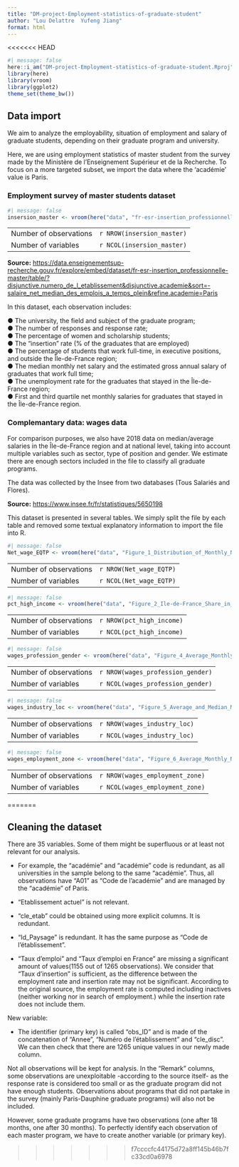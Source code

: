 ```yaml
---
title: "DM-project-Employment-statistics-of-graduate-student"
author: "Lou Delattre  Yufeng Jiang"
format: html
---
```


<<<<<<< HEAD

```r
#| message: false
here::i_am("DM-project-Employment-statistics-of-graduate-student.Rproj")
library(here)
library(vroom)
library(ggplot2)
theme_set(theme_bw())
```

## Data import


We aim to analyze the employability, situation of employment and salary of graduate students, depending on their graduate program and university.

Here, we are using employment statistics of master student from the survey made by the Ministère de l'Enseignement Supérieur et de la Recherche. To focus on a more targeted subset, we import the data where the 'académie' value is Paris.

### Employment survey of master students dataset
```r
#| message: false
insersion_master <- vroom(here("data", "fr-esr-insertion_professionnelle-master.csv"))
```

|                        |                            |
|------------------------|----------------------------|
| Number of observations | `r NROW(insersion_master)` |
| Number of variables    | `r NCOL(insersion_master)` |

**Source:** <u>https://data.enseignementsup-recherche.gouv.fr/explore/embed/dataset/fr-esr-insertion_professionnelle-master/table/?disjunctive.numero_de_l_etablissement&disjunctive.academie&sort=-salaire_net_median_des_emplois_a_temps_plein&refine.academie=Paris</u>

In this dataset, each observation includes: 

**●** The university, the field and subject of the graduate program; <br>
**●** The number of responses and response rate;<br>
**●** The percentage of women and scholarship students; <br>
**●** The "insertion" rate (% of the graduates that are employed)<br>
**●** The percentage of students that work full-time, in executive positions, and outside the Île-de-France region;<br>
**●** The median monthly net salary and the estimated gross annual salary of graduates that work full time;<br>
**●** The unemployment rate for the graduates that stayed in the ÎIe-de-France region; <br>
**●** First and third quartile net monthly salaries for graduates that stayed in the Île-de-France region. <br>


### Complemantary data: wages data

For comparison purposes, we also have 2018 data on median/average salaries in the Île-de-France region and at national level, taking into account multiple variables such as sector, type of position and gender. We estimate there are enough sectors included in the file to classify all graduate programs. 

The data was collected by the Insee from two databases (Tous Salariés and Flores).<br>

**Source:** <u>https://www.insee.fr/fr/statistiques/5650198</u>

This dataset is presented in several tables. We simply split the file by each table and removed some textual explanatory information to import the file into R.

```r
#| message: false
Net_wage_EQTP <- vroom(here("data", "Figure_1_Distribution_of_Monthly_Net_Wages_in_Ile-de-France_and_France_EQTP.csv"))
```

|                        |                         |
|------------------------|-------------------------|
| Number of observations | `r NROW(Net_wage_EQTP)` |
| Number of variables    | `r NCOL(Net_wage_EQTP)` |

```r
#| message: false
pct_high_income <- vroom(here("data", "Figure_2_Ile-de-France_Share_in_High_Incomes_High_Wealth_and_High_Wages.csv"))
```

|                        |                           |
|------------------------|---------------------------|
| Number of observations | `r NROW(pct_high_income)` |
| Number of variables    | `r NCOL(pct_high_income)` |

```r
#| message: false
wages_profession_gender <- vroom(here("data", "Figure_4_Average_Monthly_Net_Wages_EQTP_by_Socio-Professional_Category_and_Gender.csv"))
```
|                        |                                   |
|------------------------|-----------------------------------|
| Number of observations | `r NROW(wages_profession_gender)` |
| Number of variables    | `r NCOL(wages_profession_gender)` |

```r
#| message: false
wages_industry_loc <- vroom(here("data", "Figure_5_Average_and_Median_Monthly_Net_Wages_by_Industry.csv"))
```
|                        |                              |
|------------------------|------------------------------|
| Number of observations | `r NROW(wages_industry_loc)` |
| Number of variables    | `r NCOL(wages_industry_loc)` |

```r
#| message: false
wages_employment_zone <- vroom(here("data", "Figure_6_Average_Monthly_Net_Wages_EQTP_in_Ile-de-France_by_Employment_Zone_and_EPT.csv"))
```
|                        |                                 |
|------------------------|---------------------------------|
| Number of observations | `r NROW(wages_employment_zone)` |
| Number of variables    | `r NCOL(wages_employment_zone)` |

=======

## Cleaning the dataset

There are 35 variables. Some of them might be superfluous or at least not relevant for our analysis.

-   For example, the "académie" and "académie" code is redundant, as all universities in the sample belong to the same "académie". Thus, all observations have "A01" as "Code de l'académie" and are managed by the "académie" of Paris.

-   "Etablissement actuel" is not relevant.

-   "cle_etab" could be obtained using more explicit columns. It is redundant.

-   "Id_Paysage" is redundant. It has the same purpose as "Code de l'établissement".

-   "Taux d'emploi" and "Taux d'emploi en France" are missing a significant amount of values(1155 out of 1265 observations). We consider that "Taux d'insertion" is sufficient, as the difference between the employment rate and insertion rate may not be significant. According to the original source, the employment rate is computed including inactives (neither working nor in search of employment.) while the insertion rate does not include them. 

New variable:

-  The identifier (primary key) is called "obs_ID" and is made of the concatenation of "Annee", "Numéro de l'établissement" and "cle_disc". We can then check that there are 1265 unique values in our newly made column.

Not all observations will be kept for analysis. In the "Remark" columns, some observations are unexploitable -according to the source itself- as the response rate is considered too small or as the graduate program did not have enough students. Observations about programs that did not partake in the survey (mainly Paris-Dauphine graduate programs) will also not be included. 

However, some graduate programs have two observations (one after 18 months, one after 30 months). To perfectly identify each observation of each master program, we have to create another variable (or primary key).


>>>>>>> f7ccccfc44175d72a8ff145b46b7fc33cd0a6978
